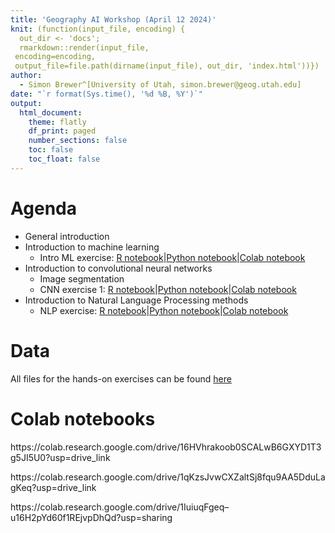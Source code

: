 ```yaml
---
title: 'Geography AI Workshop (April 12 2024)'
knit: (function(input_file, encoding) {
  out_dir <- 'docs';
  rmarkdown::render(input_file,
 encoding=encoding,
 output_file=file.path(dirname(input_file), out_dir, 'index.html'))})
author:
  - Simon Brewer^[University of Utah, simon.brewer@geog.utah.edu]
date: "`r format(Sys.time(), '%d %B, %Y')`"
output:
  html_document:
    theme: flatly
    df_print: paged
    number_sections: false
    toc: false
    toc_float: false
---
```


# Agenda

- General introduction
- Introduction to machine learning
    - Intro ML exercise: [R notebook][introML_R]|[Python notebook][introML_P]|[Colab notebook][introML_C]
- Introduction to convolutional neural networks 
  - Image segmentation
  - CNN exercise 1: [R notebook][CNN_R]|[Python notebook][CNN_P]|[Colab notebook][CNN_C]
- Introduction to Natural Language Processing methods
  - NLP exercise: [R notebook][NLP_R]|[Python notebook][NLP_P]|[Colab notebook][NLP_C]

# Data

All files for the hands-on exercises can be found [here][gdrive]

# Colab notebooks

https://colab.research.google.com/drive/16HVhrakoob0SCALwB6GXYD1T3g5JI5U0?usp=drive_link

https://colab.research.google.com/drive/1qKzsJvwCXZaltSj8fqu9AA5DduLagKeq?usp=drive_link

https://colab.research.google.com/drive/1IuiuqFgeq--u16H2pYd60f1REjvpDhQd?usp=sharing

[introML_R]: https://simonbrewer.github.io/ESS_AI_Workshop/ESS_01_IntroML.html
[introML_P]: https://github.com/simonbrewer/ESS_AI_Workshop/blob/main/ESS_AI_01_IntroML.ipynb
[introML_C]: https://colab.research.google.com/drive/16HVhrakoob0SCALwB6GXYD1T3g5JI5U0?usp=drive_link
[CNN_R]: https://simonbrewer.github.io/ESS_AI_Workshop/ESS_02_CNNS.html
[CNN_P]: https://github.com/simonbrewer/ESS_AI_Workshop/blob/main/ESS_AI_02_CNNs.ipynb
[CNN_C]: https://colab.research.google.com/drive/1qKzsJvwCXZaltSj8fqu9AA5DduLagKeq?usp=drive_link
[NLP_R]: https://simonbrewer.github.io/ESS_AI_Workshop/ESS_03_NLP.html
[NLP_P]: https://github.com/simonbrewer/ESS_AI_Workshop/blob/main/ESS_AI_03_NLP.ipynb
[NLP_C]: https://colab.research.google.com/drive/1IuiuqFgeq--u16H2pYd60f1REjvpDhQd?usp=sharing
[gdrive]: https://drive.google.com/drive/folders/1CR1uCy_INSXoE321obXDCmotbduDdfN3?usp=sharing
